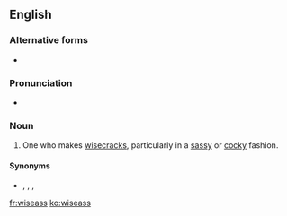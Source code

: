 {{also|wise-ass}}
==English==

===Alternative forms===
* {{l|en|wise-ass}}

===Pronunciation===
* {{IPA|/ˈwaɪzæs/|lang=en}}

===Noun===
{{en-noun|es}}

# One who makes [[wisecrack]]s, particularly in a [[sassy]] or [[cocky]] fashion.

====Synonyms====
* {{sense|one who makes wisecracks in a sassy or cocky fashion}} {{l|en|wisecracker}}, {{l|en|smart aleck}}, {{l|en|wise guy}}, {{l|en|wiseacre}}

[[fr:wiseass]]
[[ko:wiseass]]